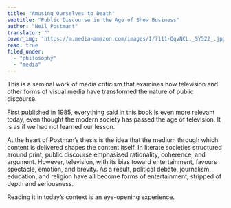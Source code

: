 ```yaml
---
title: "Amusing Ourselves to Death"
subtitle: "Public Discourse in the Age of Show Business"
author: "Neil Postmant"
translator: ""
cover_img: "https://m.media-amazon.com/images/I/7111-QqvNCL._SY522_.jpg"
read: true
filed_under:
  - "philosophy"
  - "media"
---
```


This is a seminal work of media criticism that examines how television and other forms of visual media have transformed the nature of public discourse.

First published in 1985, everything said in this book is even more relevant today, even thought the modern society has passed the age of television. It is as if we had not learned our lesson.

At the heart of Postman’s thesis is the idea that the medium through which content is delivered shapes the content itself. In literate societies structured around print, public discourse emphasised rationality, coherence, and argument. However, television, with its bias toward entertainment, favours spectacle, emotion, and brevity. As a result, political debate, journalism, education, and religion have all become forms of entertainment, stripped of depth and seriousness.

Reading it in today’s context is an eye-opening experience.
